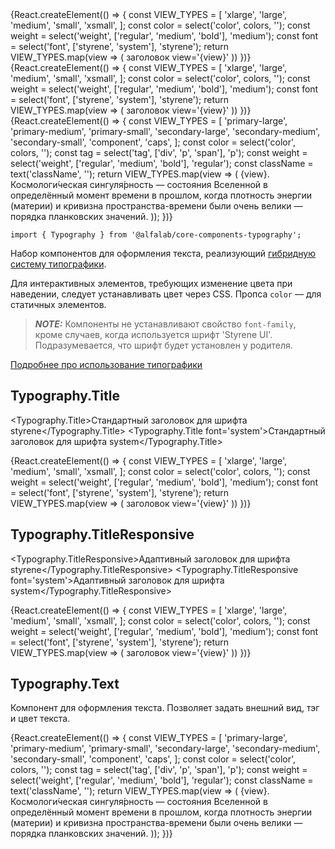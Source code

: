 


<Meta title='Компоненты|Typography' component={Typography} />


<!-- Canvas -->

<Story name='Typography.Title'>
    {React.createElement(() => {
        const VIEW_TYPES = [
            'xlarge',
            'large',
            'medium',
            'small',
            'xsmall',
        ];
        const color = select('color', colors, '');
        const weight = select('weight', ['regular', 'medium', 'bold'], 'medium');
        const font = select('font', ['styrene', 'system'], 'styrene');
        return VIEW_TYPES.map(view => (
            <Typography.Title
                defaultMargins={boolean('defaultMargins', false)}
                view={view}
                color={color}
                weight={weight}
                font={font}
                key={view}
            >
                заголовок view='{view}'
            </Typography.Title>
        ))
    })}
</Story>

<Story name='Typography.TitleResponsive'>
    {React.createElement(() => {
        const VIEW_TYPES = [
            'xlarge',
            'large',
            'medium',
            'small',
            'xsmall',
        ];
        const color = select('color', colors, '');
        const weight = select('weight', ['regular', 'medium', 'bold'], 'medium');
        const font = select('font', ['styrene', 'system'], 'styrene');
        return VIEW_TYPES.map(view => (
            <Typography.TitleResponsive
                defaultMargins={boolean('defaultMargins', false)}
                view={view}
                color={color}
                weight={weight}
                font={font}
                key={view}
            >
                заголовок view='{view}'
            </Typography.TitleResponsive>
        ))
    })}
</Story>

<Story name='Typography.Text'>
    {React.createElement(() => {
        const VIEW_TYPES = [
            'primary-large',
            'primary-medium',
            'primary-small',
            'secondary-large',
            'secondary-medium',
            'secondary-small',
            'component',
            'caps',
        ];
        const color = select('color', colors, '');
        const tag = select('tag', ['div', 'p', 'span'], 'p');
        const weight = select('weight', ['regular', 'medium', 'bold'], 'regular');
        const className = text('className', '');
        return VIEW_TYPES.map(view => (
            <Typography.Text view={view} color={color} tag={tag} weight={weight} className={className} key={view}>
                {view}. Космологи́ческая сингуля́рность — состояния Вселенной в определённый момент времени в прошлом,
                когда плотность энергии (материи) и кривизна пространства-времени были очень велики — порядка
                планковских значений.
            </Typography.Text>
        ));
    })}
</Story>


<!-- Docs -->

<ComponentHeader
    name='Typography'
    version={version}
    package='@alfalab/core-components-typography'
    stage={3}
    design='https://www.figma.com/file/FWya6P55TnXkiVGaM2qBio/2020-Web-Hybrid-Typography?node-id=593%3A0'
/>

```tsx
import { Typography } from '@alfalab/core-components-typography';
```

Набор компонентов для оформления текста, реализующий [гибридную систему типографики](https://www.figma.com/file/FWya6P55TnXkiVGaM2qBio/2020-Web-Hybrid-Typography?node-id=593%3A0).

Для интерактивных элементов, требующих изменение цвета при наведении, следует устанавливать цвет через CSS. Пропса `color` — для статичных элементов.

> **_NOTE:_** Компоненты не устанавливают свойство `font-family`, кроме случаев, когда используется шрифт 'Styrene UI'. Подразумевается, что шрифт будет установлен у родителя.

[Подробнее про использование типографики](https://alfa-laboratory.github.io/core-components/master/?path=/docs/гайдлайны-типографика--page)


<Props components={Typography} />


## Typography.Title

<Typography.Title>Стандартный заголовок для шрифта styrene</Typography.Title>
<Typography.Title font='system'>Стандартный заголовок для шрифта system</Typography.Title>

<Preview>
    {React.createElement(() => {
        const VIEW_TYPES = [
            'xlarge',
            'large',
            'medium',
            'small',
            'xsmall',
        ];
        const color = select('color', colors, '');
        const weight = select('weight', ['regular', 'medium', 'bold'], 'medium');
        const font = select('font', ['styrene', 'system'], 'styrene');
        return VIEW_TYPES.map(view => (
            <Typography.Title view={view} color={color} weight={weight} font={font} key={view}>
                заголовок view='{view}'
            </Typography.Title>
        ))
    })}
</Preview>

## Typography.TitleResponsive

<Typography.TitleResponsive>Адаптивный заголовок для шрифта styrene</Typography.TitleResponsive>
<Typography.TitleResponsive font='system'>Адаптивный заголовок для шрифта system</Typography.TitleResponsive>

<Preview>
    {React.createElement(() => {
        const VIEW_TYPES = [
            'xlarge',
            'large',
            'medium',
            'small',
            'xsmall',
        ];
        const color = select('color', colors, '');
        const weight = select('weight', ['regular', 'medium', 'bold'], 'medium');
        const font = select('font', ['styrene', 'system'], 'styrene');
        return VIEW_TYPES.map(view => (
            <Typography.TitleResponsive view={view} color={color} weight={weight} font={font} key={view}>
                заголовок view='{view}'
            </Typography.TitleResponsive>
        ))
    })}
</Preview>

## Typography.Text

Компонент для оформления текста. Позволяет задать внешний вид, тэг и цвет текста.

<Preview>
    {React.createElement(() => {
        const VIEW_TYPES = [
            'primary-large',
            'primary-medium',
            'primary-small',
            'secondary-large',
            'secondary-medium',
            'secondary-small',
            'component',
            'caps',
        ];
        const color = select('color', colors, '');
        const tag = select('tag', ['div', 'p', 'span'], 'p');
        const weight = select('weight', ['regular', 'medium', 'bold'], 'regular');
        const className = text('className', '');
        return VIEW_TYPES.map(view => (
            <Typography.Text view={view} color={color} tag={tag} weight={weight} className={className} key={view}>
                {view}. Космологи́ческая сингуля́рность — состояния Вселенной в определённый момент времени в прошлом,
                когда плотность энергии (материи) и кривизна пространства-времени были очень велики — порядка
                планковских значений.
            </Typography.Text>
        ));
    })}
</Preview>
